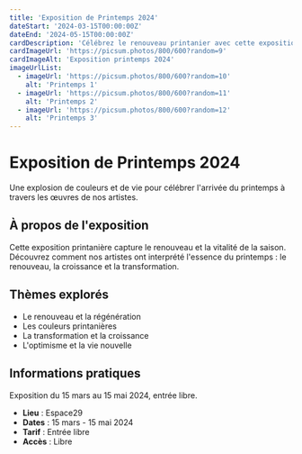 ```yaml
---
title: 'Exposition de Printemps 2024'
dateStart: '2024-03-15T00:00:00Z'
dateEnd: '2024-05-15T00:00:00Z'
cardDescription: 'Célébrez le renouveau printanier avec cette exposition colorée et pleine de vie.'
cardImageUrl: 'https://picsum.photos/800/600?random=9'
cardImageAlt: 'Exposition printemps 2024'
imageUrlList:
  - imageUrl: 'https://picsum.photos/800/600?random=10'
    alt: 'Printemps 1'
  - imageUrl: 'https://picsum.photos/800/600?random=11'
    alt: 'Printemps 2'
  - imageUrl: 'https://picsum.photos/800/600?random=12'
    alt: 'Printemps 3'
---
```


# Exposition de Printemps 2024

Une explosion de couleurs et de vie pour célébrer l'arrivée du printemps à travers les œuvres de nos artistes.

## À propos de l'exposition

Cette exposition printanière capture le renouveau et la vitalité de la saison. Découvrez comment nos artistes ont interprété l'essence du printemps : le renouveau, la croissance et la transformation.

## Thèmes explorés

- Le renouveau et la régénération
- Les couleurs printanières
- La transformation et la croissance
- L'optimisme et la vie nouvelle

## Informations pratiques

Exposition du 15 mars au 15 mai 2024, entrée libre.

- **Lieu** : Espace29
- **Dates** : 15 mars - 15 mai 2024
- **Tarif** : Entrée libre
- **Accès** : Libre
